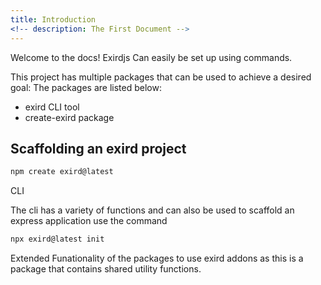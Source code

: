 ```yaml
---
title: Introduction
<!-- description: The First Document -->
---
```


Welcome to the docs! Exirdjs Can easily be set up using commands.

This project has multiple packages that can be used to achieve a desired goal:
The packages are listed below:

- exird CLI tool
- create-exird package

## Scaffolding an exird project

```bash
npm create exird@latest
```

CLI

The cli has a variety of functions and can also be used to scaffold an express application use the command

```bash
npx exird@latest init
```

Extended Funationality of the packages to use exird addons as this is a package that contains shared utility functions.
